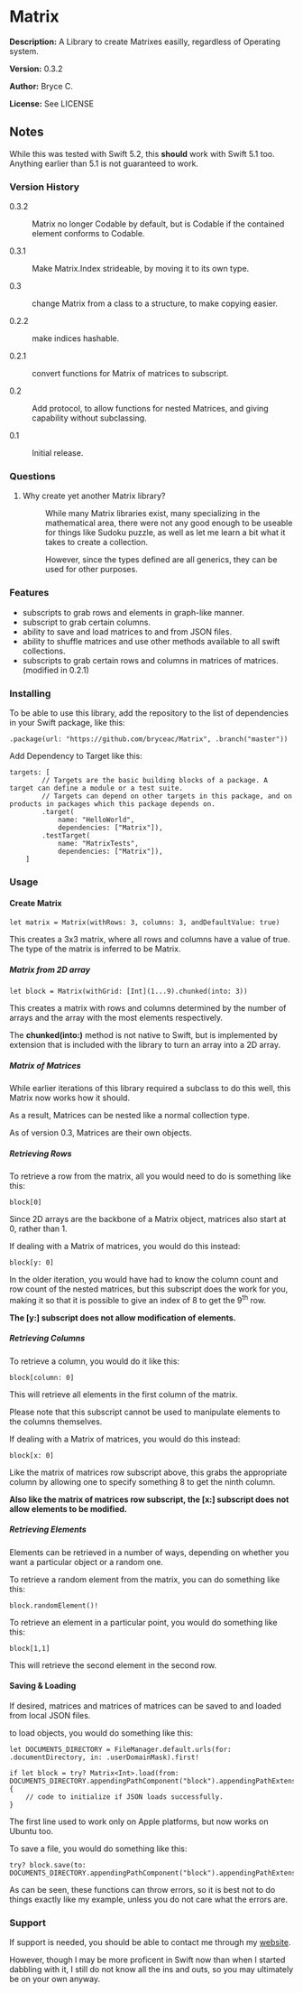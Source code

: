 =Matrix=

'''Description:''' A Library to create Matrixes easilly, regardless of Operating system.

'''Version:''' 0.3.2

'''Author:''' Bryce C.

'''License:''' See LICENSE

==Notes==

While this was tested with Swift 5.2, this <strong>should</strong> work with Swift 5.1 too. Anything earlier than 5.1 is not guaranteed to work.

===Version History===

<dl>
<dt span="font-weight:bold">0.3.2</dt>
<dd>
<p>Matrix no longer Codable by default, but is Codable if the contained element conforms to Codable.</p>
</dd>
<dt span="font-weight:bold">0.3.1</dt>
<dd>
<p>Make Matrix.Index strideable, by moving it to its own type.</p>
</dd>
<dt span="font-weight:bold">0.3</dt>
<dd>
<p>change Matrix from a class to a structure, to make copying easier.</p>
<dt span="font-weight: bold">0.2.2</dt>
<dd>make indices hashable.</dd>
<dt span="font-weight: bold">0.2.1</dt>
<dd>convert functions for Matrix of matrices to subscript.</dd>
<dt span="font-weight: bold">0.2</dt>
<dd>Add protocol, to allow functions for nested Matrices, and giving capability without subclassing.</dd>
<dt span="font-weight: bold">0.1</dt>
<dd>Initial release.</dd>
</dl>

===Questions===

<ol>
<li>
<dl>
<dt span="font-weight:bold">Why create yet another Matrix library?</dt>
<dd>
<p>While many Matrix libraries exist, many specializing in the mathematical area, there were not any good enough to be useable for things like Sudoku puzzle, as well as let me learn a bit what it takes to create a collection.</p>
<p>However, since the types defined are all generics, they can be used for other purposes.</p>
</dd>
</dl>
</li>
</ol>

===Features===

<ul>
<li>subscripts to grab rows and elements in graph-like manner.</li>
<li>subscript to grab certain columns.</li>
<li>ability to save and load matrices to and from JSON files.</li>
<li>ability to shuffle matrices and use other methods available to all swift collections.</li>
<li>subscripts to grab certain rows and columns in matrices of matrices. (modified in 0.2.1)</li>
</ul>

===Installing===

To be able to use this library, add the repository to the list of dependencies in your Swift package, like this:

<pre>
.package(url: "https://github.com/bryceac/Matrix", .branch("master"))
</pre>

Add Dependency to Target like this:

<pre>
targets: [
        // Targets are the basic building blocks of a package. A target can define a module or a test suite.
        // Targets can depend on other targets in this package, and on products in packages which this package depends on.
        .target(
            name: "HelloWorld",
            dependencies: ["Matrix"]),
        .testTarget(
            name: "MatrixTests",
            dependencies: ["Matrix"]),
    ]
</pre>

===Usage===

====Create Matrix====

<pre>
let matrix = Matrix(withRows: 3, columns: 3, andDefaultValue: true)
</pre>

This creates a 3x3 matrix, where all rows and columns have a value of true. The type of the matrix is inferred to be Matrix<Bool>.

=====Matrix from 2D array=====

<pre>
let block = Matrix(withGrid: [Int](1...9).chunked(into: 3))
</pre>

This creates a matrix with rows and columns determined by the number of arrays and the array with the most elements respectively.

The '''chunked(into:)''' method is not native to Swift, but is implemented by extension that is included with the library to turn an array into a 2D array.

=====Matrix of Matrices=====

While earlier iterations of this library required a subclass to do this well, this Matrix now works how it should.

As a result, Matrices can be nested like a normal collection type.

As of version 0.3, Matrices are their own objects.

=====Retrieving Rows=====

To retrieve a row from the matrix, all you would need to do is something like this:

<pre>
block[0]
</pre>

Since 2D arrays are the backbone of a Matrix object, matrices also start at 0, rather than 1.

If dealing with a Matrix of matrices, you would do this instead:

<pre>
block[y: 0]
</pre>

In the older iteration, you would have had to know the column count and row count of the nested matrices, but this subscript does the work for you, making it so that it is possible to give an index of 8 to get the 9<sup>th</sup> row.

<strong>The [y:] subscript does not allow modification of elements.</strong> 

=====Retrieving Columns=====

To retrieve a column, you would do it like this:

<pre>
block[column: 0]
</pre>

This will retrieve all elements in the first column of the matrix.

Please note that this subscript cannot be used to manipulate elements to the columns themselves.

If dealing with a Matrix of matrices, you would do this instead:

<pre>
block[x: 0]
</pre>

<p>Like the matrix of matrices row subscript above, this grabs the appropriate column by allowing one to specify something 8 to get the ninth column.</p>

<strong>Also like the matrix of matrices row subscript, the [x:] subscript does not allow elements to be modified.</strong>

=====Retrieving Elements=====

Elements can be retrieved in a number of ways, depending on whether you want a particular object or a random one.

To retrieve a random element from the matrix, you can do something like this:

<pre>
block.randomElement()!
</pre>

To retrieve an element in a particular point, you would do something like this:

<pre>
block[1,1]
</pre>

This will retrieve the second element in the second row.

====Saving & Loading====

If desired, matrices and matrices of matrices can be saved to and loaded from local JSON files.

to load objects, you would do something like this:

<pre>
let DOCUMENTS_DIRECTORY = FileManager.default.urls(for: .documentDirectory, in: .userDomainMask).first!

if let block = try? Matrix<Int>.load(from: DOCUMENTS_DIRECTORY.appendingPathComponent("block").appendingPathExtension("json")) {
    // code to initialize if JSON loads successfully.
}
</pre>

The first line used to work only on Apple platforms, but now works on Ubuntu too.

To save a file, you would do something like this:

<pre>
try? block.save(to: DOCUMENTS_DIRECTORY.appendingPathComponent("block").appendingPathExtension("json"))
</pre>

As can be seen, these functions can throw errors, so it is best not to do things exactly like my example, unless you do not care what the errors are.

===Support===

If support is needed, you should be able to contact me through my <a href="brycecampbell.me">website</a>.

However, though I may be more proficent in Swift now than when I started dabbling with it, I still do not know all the ins and outs, so you may ultimately be on your own anyway.
